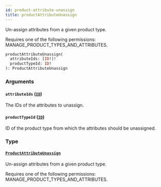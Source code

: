 ```yaml
---
id: product-attribute-unassign
title: productAttributeUnassign
---
```


Un-assign attributes from a given product type.

Requires one of the following permissions: MANAGE_PRODUCT_TYPES_AND_ATTRIBUTES.

```graphql
productAttributeUnassign(
  attributeIds: [ID!]!
  productTypeId: ID!
): ProductAttributeUnassign
```

### Arguments

#### `attributeIds` ([`ID`](../../../developer/api-reference/scalars/id))

The IDs of the attributes to unassign.

#### `productTypeId` ([`ID`](../../../developer/api-reference/scalars/id))

ID of the product type from which the attributes should be unassigned.

### Type

#### [`ProductAttributeUnassign`](../../../developer/api-reference/objects/product-attribute-unassign)

Un-assign attributes from a given product type.

Requires one of the following permissions: MANAGE_PRODUCT_TYPES_AND_ATTRIBUTES.
